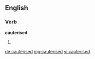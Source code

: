 ==English==

===Verb===
'''cauterised'''

# {{past of|[[cauterise]]}}

[[de:cauterised]]
[[mg:cauterised]]
[[vi:cauterised]]